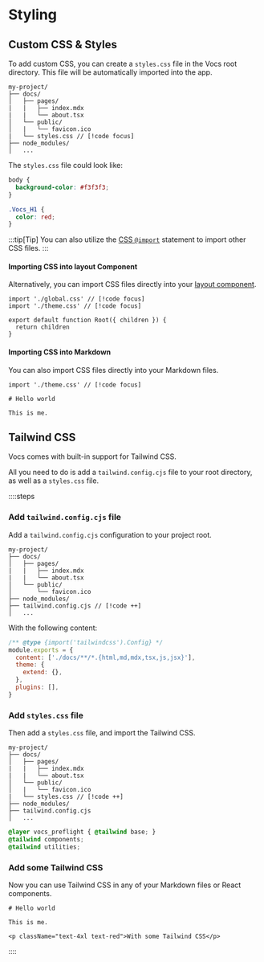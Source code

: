 # Styling

## Custom CSS & Styles

To add custom CSS, you can create a `styles.css` file in the Vocs root directory.
This file will be automatically imported into the app.

```
my-project/             
├── docs/
│   ├── pages/ 
|   |   ├── index.mdx 
|   |   └── about.tsx 
│   └── public/
│   |   └── favicon.ico
|   └── styles.css // [!code focus]
├── node_modules/
│   ...
```

The `styles.css` file could look like:

```css [styles.css]
body {
  background-color: #f3f3f3;
}

.Vocs_H1 {
  color: red;
}
```

:::tip[Tip]
You can also utilize the [CSS `@import`](https://vitejs.dev/guide/features.html#import-inlining-and-rebasing) statement to import other CSS files.
:::

#### Importing CSS into layout Component

Alternatively, you can import CSS files directly into your [layout component](/docs/structure#layout-component).

```tsx [layout.tsx]
import './global.css' // [!code focus]
import './theme.css' // [!code focus]

export default function Root({ children }) {
  return children
}
```

#### Importing CSS into Markdown

You can also import CSS files directly into your Markdown files.

```mdx [example.md]
import './theme.css' // [!code focus]

# Hello world

This is me.
```

## Tailwind CSS

Vocs comes with built-in support for Tailwind CSS.

All you need to do is add a `tailwind.config.cjs` file to your root directory, as well as a `styles.css` file.

::::steps

### Add `tailwind.config.cjs` file

Add a `tailwind.config.cjs` configuration to your project root.

```
my-project/             
├── docs/
│   ├── pages/ 
|   |   ├── index.mdx 
|   |   └── about.tsx 
│   └── public/
│       └── favicon.ico
├── node_modules/
├── tailwind.config.cjs // [!code ++]
│   ...
```

With the following content:

```js [tailwind.config.cjs]
/** @type {import('tailwindcss').Config} */
module.exports = {
  content: ['./docs/**/*.{html,md,mdx,tsx,js,jsx}'],
  theme: {
    extend: {},
  },
  plugins: [],
}
```

### Add `styles.css` file

Then add a `styles.css` file, and import the Tailwind CSS.

```
my-project/             
├── docs/
│   ├── pages/ 
|   |   ├── index.mdx 
|   |   └── about.tsx 
│   └── public/
│   |   └── favicon.ico
|   └── styles.css // [!code ++]
├── node_modules/
├── tailwind.config.cjs
│   ...
```

```css [styles.css]
@layer vocs_preflight { @tailwind base; }
@tailwind components;
@tailwind utilities;
```

### Add some Tailwind CSS

Now you can use Tailwind CSS in any of your Markdown files or React components.

```mdx [example.md]
# Hello world

This is me.

<p className="text-4xl text-red">With some Tailwind CSS</p>
```

::::
